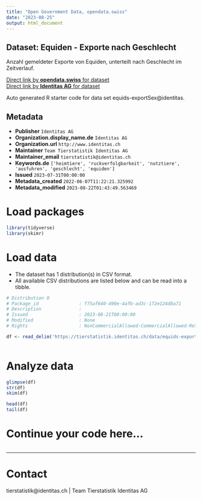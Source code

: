 ```yaml
---
title: "Open Government Data, opendata.swiss"
date: "2023-08-25"
output: html_document
---
```


## Dataset: Equiden - Exporte nach Geschlecht

Anzahl gemeldeter Exporte von Equiden, unterteilt nach Geschlecht im Zeitverlauf. 

[Direct link by **opendata.swiss** for dataset](https://opendata.swiss/de/dataset/equiden-exporte-nach-geschlecht)<br>
[Direct link by **Identitas AG** for dataset](https://tierstatistik.identitas.ch/)

Auto generated R starter code for data set equids-exportSex@identitas.

## Metadata

- **Publisher** `Identitas AG`
- **Organization.display_name.de** `Identitas AG`
- **Organization.url** `http://www.identitas.ch`
- **Maintainer** `Team Tierstatistik Identitas AG`
- **Maintainer_email** `tierstatistik@identitas.ch`
- **Keywords.de** `['heimtiere', 'ruckverfolgbarkeit', 'nutztiere', 'ausfuhren', 'geschlecht', 'equiden']`
- **Issued** `2023-07-31T00:00:00`
- **Metadata_created** `2022-06-07T11:22:21.325992`
- **Metadata_modified** `2023-08-22T01:43:49.563469`


# Load packages

```r

library(tidyverse)
library(skimr)

```

# Load data

-   The dataset has 1 distribution(s) in CSV format.
-   All available CSV distributions are listed below and can be read into a tibble.

```r

# Distribution 0
# Package_id               : f75af640-490e-4afb-ad3c-172e124dba71
# Description              : 
# Issued                   : 2023-08-21T00:00:00
# Modified                 : None
# Rights                   : NonCommercialAllowed-CommercialAllowed-ReferenceRequired

df <- read_delim('https://tierstatistik.identitas.ch/data/equids-exportSex.csv')



```

# Analyze data

```r

glimpse(df)
str(df)
skim(df)

head(df)
tail(df)

```

# Continue your code here...

```r

```

------------------------------------------------------------------------

# Contact

tierstatistik@identitas.ch | Team Tierstatistik Identitas AG
